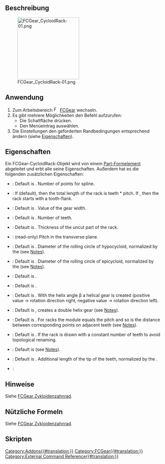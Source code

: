 {{UnfinishedDocu}}
<languages/>

{{Docnav/de
|[[FCGear_CycloidGear/de|Zykloidenzahnrad]]
|[[FCGear_BevelGear/de|Kegelrad]]
|[[FCGear_Workbench/de|FCGear]]
|IconL=FCGear_CycloidGear.svg
|IconR=FCGear_BevelGear.svg
|IconC=FCGear_workbench_icon.svg
}}

{{GuiCommand/de
|Name=FCGear CycloidRack
|Name/de=FCGear Zykloidenzahnstange
|MenuLocation=Gear → Cycloid Rack
|Workbenches=[[FCGear_Workbench/de|FCGear]]
|Shortcut=None
|Version=1.0
|SeeAlso=[[FCGear_CycloidGear/de|FCGear Zykloidenzahnrad]]
}}

<span id="Description"></span>
==Beschreibung==

[[Image:FCGear_CycloidRack-01.png|200px]]

:{{Caption|Von links nach rechts: Zykloidenzahnstangen mit Geradverzahnung, Schrägverzahnung, Pfeilverzahnung
}}

<span id="Usage"></span>
==Anwendung==

# Zum Arbeitsbereich [[Image:FCGear_workbench_icon.svg|16px]] [[FCGear_Workbench/de|FCGear]] wechseln.
# Es gibt mehrere Möglichkeiten den Befehl aufzurufen:
#* Die Schaltfläche {{Button|[[File:FCGear_CycloidRack.svg|16px]] [[FCGear_CycloidRack/de|Cycloid Rack]]}} drücken.
#* Den Menüeintrag {{MenuCommand|Gear → [[File:FCGear_CycloidRack.svg|16px]] Cycloid Rack}} auswählen.
# Die Einstellungen den geforderten Randbedingungen entsprechend ändern (siehe [[#Eigenschaften|Eigenschaften]]).

<span id="Properties"></span>
==Eigenschaften==

Ein FCGear-CycloidRack-Objekt wird von einem [[Part_Feature/de|Part-Formelement]] abgeleitet und erbt alle seine Eigenschaften. Außerdem hat es die folgenden zusätzlichen Eigenschaften:

{{Properties_Title|accuracy}}

* {{PropertyData|numpoints|Integer}}: Default is {{value|15}}. Number of points for spline.

{{Properties_Title|base}}

* {{PropertyData|add_endings|bool}}: If {{True}} (default), then the total length of the rack is teeth * pitch. If {{False}}, then the rack starts with a tooth-flank.
* {{PropertyData|height|Length}}: Default is {{value|5 mm}}. Value of the gear width.
* {{PropertyData|teeth|Integer}}: Default is {{value|15}}. Number of teeth.
* {{PropertyData|thickness|Length}}: Default is {{value|5 mm}}. Thickness of the uncut part of the rack.

{{Properties_Title|computed}}

* {{PropertyData|transverse_pitch|Length}}: (read-only) Pitch in the transverse plane.

{{Properties_Title|cycloid}}

* {{PropertyData|inner_diameter|Float}}: Default is {{value|7.5}}. Diameter of the rolling circle of hypocycloid, normalized by the {{PropertyData|module}} (see [[FCGear_CycloidGear#Notes|Notes]]).
* {{PropertyData|outer_diameter|Float}}: Default is {{value|7.5}}. Diameter of the rolling circle of epicycloid, normalized by the {{PropertyData|module}} (see [[FCGear_CycloidGear#Notes|Notes]]).

{{Properties_Title|fillets}}

* {{PropertyData|head_fillet|Float}}: Default is {{value|0}}.
* {{PropertyData|root_fillet|Float}}: Default is {{value|0}}.

{{Properties_Title|helical}}

* {{PropertyData|beta|Angle}}: Default is {{value|0 °}}. With the helix angle β a helical gear is created (positive value → rotation direction right, negative value → rotation direction left).
* {{PropertyData|double_helix|Bool}}: Default is {{false}}, {{true}} creates a double helix gear (see [[FCGear_CycloidGear#Notes|Notes]]).

{{Properties_Title|involute}}

* {{PropertyData|module|Length}}: Default is {{value|1 mm}}. For racks the module equals the pitch and so is the distance between corresponding points on adjacent teeth (see [[FCGear_CycloidGear#Notes|Notes]]).

{{Properties_Title|precision}}

* {{PropertyData|simplified|Bool}}: Default is {{false}}. If {{true}} the rack is drawn with a constant number of teeth to avoid topological renaming.

{{Properties_Title|tolerance}}

* {{PropertyData|clearance|Float}}: Default is {{value|0.25}} (see [[FCGear_CycloidGear#Notes|Notes]]).
* {{PropertyData|head|Float}}: Default is {{value|0}}. Additional length of the tip of the teeth, normalized by the {{PropertyData|module}}.

{{Properties_Title|version}}

* {{PropertyData|version|String}}:

<span id="Notes"></span>
==Hinweise==

Siehe [[FCGear_CycloidGear/de#Hinweise|FCGear Zykloidenzahnrad]].

<span id="Useful_formulas"></span>
==Nützliche Formeln==

Siehe [[FCGear_CycloidGear/de#Nützliche Formeln|FCGear Zykloidenzahnrad]].

<span id="Scripting"></span>
==Skripten==


{{Docnav/de
|[[FCGear_CycloidGear/de|Zykloidenzahnrad]]
|[[FCGear_BevelGear/de|Kegelrad]]
|[[FCGear_Workbench/de|FCGear]]
|IconL=FCGear_CycloidGear.svg
|IconR=FCGear_BevelGear.svg
|IconC=FCGear_workbench_icon.svg
}}

[[Category:Addons{{#translation:}}]]
[[Category:FCGear{{#translation:}}]]
[[Category:External Command Reference{{#translation:}}]]